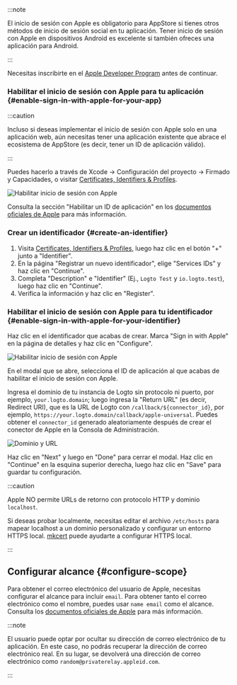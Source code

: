 
:::note

El inicio de sesión con Apple es obligatorio para AppStore si tienes otros métodos de inicio de sesión social en tu aplicación.
Tener inicio de sesión con Apple en dispositivos Android es excelente si también ofreces una aplicación para Android.

:::

Necesitas inscribirte en el [Apple Developer Program](https://developer.apple.com/programs/) antes de continuar.

### Habilitar el inicio de sesión con Apple para tu aplicación \{#enable-sign-in-with-apple-for-your-app}

:::caution

Incluso si deseas implementar el inicio de sesión con Apple solo en una aplicación web, aún necesitas tener una aplicación existente que abrace el ecosistema de AppStore (es decir, tener un ID de aplicación válido).

:::

Puedes hacerlo a través de Xcode -> Configuración del proyecto -> Firmado y Capacidades, o visitar [Certificates, Identifiers & Profiles](https://developer.apple.com/account/resources/identifiers/list/bundleId).

<img src={enableSignInWithAppleInXcodeImage} alt="Habilitar inicio de sesión con Apple" />

Consulta la sección "Habilitar un ID de aplicación" en los [documentos oficiales de Apple](https://developer.apple.com/documentation/sign_in_with_apple/configuring_your_environment_for_sign_in_with_apple) para más información.

### Crear un identificador \{#create-an-identifier}

1. Visita [Certificates, Identifiers & Profiles](https://developer.apple.com/account/resources/identifiers/list/serviceId), luego haz clic en el botón "+" junto a "Identifier".
2. En la página "Registrar un nuevo identificador", elige "Services IDs" y haz clic en "Continue".
3. Completa "Description" e "Identifier" (Ej., `Logto Test` y `io.logto.test`), luego haz clic en "Continue".
4. Verifica la información y haz clic en "Register".

### Habilitar el inicio de sesión con Apple para tu identificador \{#enable-sign-in-with-apple-for-your-identifier}

Haz clic en el identificador que acabas de crear. Marca "Sign in with Apple" en la página de detalles y haz clic en "Configure".

<img src={enableSignInWithAppleImage} alt="Habilitar inicio de sesión con Apple" />

En el modal que se abre, selecciona el ID de aplicación al que acabas de habilitar el inicio de sesión con Apple.

Ingresa el dominio de tu instancia de Logto sin protocolo ni puerto, por ejemplo, `your.logto.domain`; luego ingresa la "Return URL" (es decir, Redirect URI), que es la URL de Logto con `/callback/${connector_id}`, por ejemplo, `https://your.logto.domain/callback/apple-universal`. Puedes obtener el `connector_id` generado aleatoriamente después de crear el conector de Apple en la Consola de Administración.

<img src={domainAndUrlImage} alt="Dominio y URL" />

Haz clic en "Next" y luego en "Done" para cerrar el modal. Haz clic en "Continue" en la esquina superior derecha, luego haz clic en "Save" para guardar tu configuración.

:::caution

Apple NO permite URLs de retorno con protocolo HTTP y dominio `localhost`.

Si deseas probar localmente, necesitas editar el archivo `/etc/hosts` para mapear localhost a un dominio personalizado y configurar un entorno HTTPS local. [mkcert](https://github.com/FiloSottile/mkcert) puede ayudarte a configurar HTTPS local.

:::

## Configurar alcance \{#configure-scope}

Para obtener el correo electrónico del usuario de Apple, necesitas configurar el alcance para incluir `email`. Para obtener tanto el correo electrónico como el nombre, puedes usar `name email` como el alcance. Consulta los [documentos oficiales de Apple](https://developer.apple.com/documentation/sign_in_with_apple/sign_in_with_apple_js/incorporating_sign_in_with_apple_into_other_platforms#3332113) para más información.

:::note

El usuario puede optar por ocultar su dirección de correo electrónico de tu aplicación. En este caso, no podrás recuperar la dirección de correo electrónico real. En su lugar, se devolverá una dirección de correo electrónico como `random@privaterelay.appleid.com`.

:::
